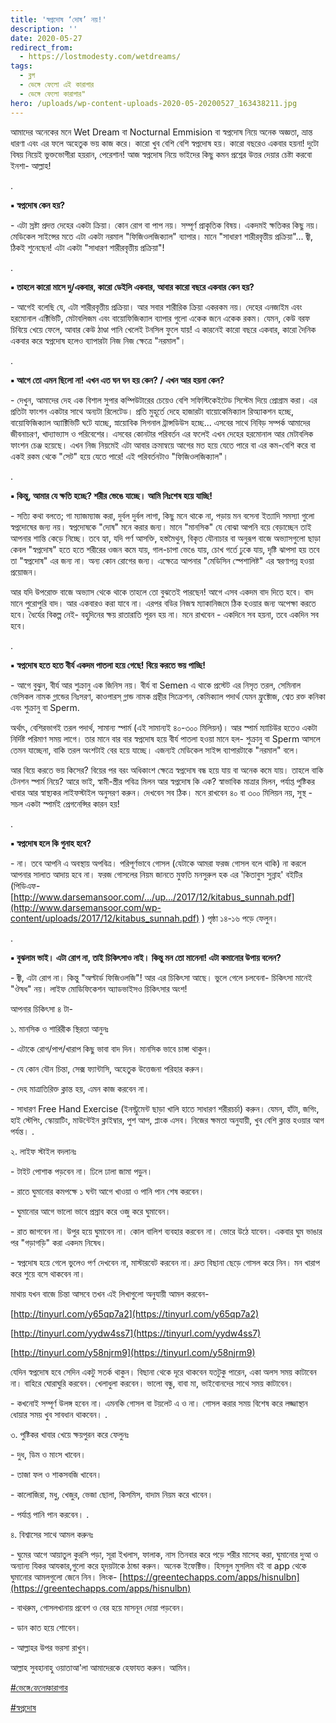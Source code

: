 ```yaml
---
title: 'স্বপ্নদোষ ‘দোষ’ নয়!'
description: ''
date: 2020-05-27
redirect_from:
  - https://lostmodesty.com/wetdreams/
tags:
  - ব্লগ
  - ভেঙ্গে ফেলো এই কারাগার
  - ভেঙ্গে ফেলো কারাগার"
hero: /uploads/wp-content-uploads-2020-05-20200527_163438211.jpg
---
```


আমাদের অনেকের মনে Wet Dream বা Nocturnal Emmision বা স্বপ্নদোষ নিয়ে অনেক অজ্ঞতা, ভ্রান্ত ধারণা এবং এর ফলে অহেতুক ভয় কাজ করে। কারো খুব বেশি বেশি স্বপ্নদোষ হয়। কারো বছরেও একবার হয়না! দুটো বিষয় নিয়েই ভুক্তভোগীরা হয়রান, পেরেশান! আজ স্বপ্নদোষ নিয়ে ভাইদের কিছু কমন প্রশ্নের উত্তর দেয়ার চেষ্টা করবো ইনশা- আল্লাহ!

.

**▪️ স্বপ্নদোষ কেন হয়?**

\- এটা স্রষ্টা প্রদত্ত দেহের একটা ক্রিয়া। কোন রোগ বা পাপ নয়। সম্পূর্ণ প্রাকৃতিক বিষয়। একদমই ক্ষতিকর কিছু নয়। মেডিকেল সাইন্সের মতে এটা একটা নরমাল "ফিজিওলজিক্যাল" ব্যাপার। মানে "সাধারণ শারীরবৃত্তীয় প্রক্রিয়া"... জ্বী, ঠিকই শুনেছেন! এটা একটা "সাধারণ শারীরবৃত্তীয় প্রক্রিয়া"!

.

**▪️ তাহলে কারো মাসে দু/একবার, কারো ডেইলি একবার, আবার কারো বছরে একবার কেন হয়?**

\- আগেই বলেছি যে, এটা শারীরবৃত্তীয় প্রক্রিয়া। আর সবার শারীরিক ক্রিয়া একরকম নয়। দেহের এনজাইম এবং হরমোনাল এক্টিভিটি, মেটাবলিজম এবং বায়োফিজিক্যাল ব্যাপার গুলো একেক জনে একেক রকম। যেমন, কেউ বরফ চিবিয়ে খেয়ে ফেলে, আবার কেউ ঠাণ্ডা পানি খেলেই টনসিল ফুলে যায়! এ কারনেই কারো বছরে একবার, কারো দৈনিক একবার করে স্বপ্নদোষ হলেও ব্যাপারটা নিজ নিজ ক্ষেত্রে "নরমাল"।

.

**▪️ আগে তো এমন ছিলো না! এখন এত ঘন ঘন হয় কেন? / এখন আর হয়না কেন?**

\- দেখুন, আমাদের দেহ এক বিশাল সুপার কম্পিউটারের চেয়েও বেশি সফিস্টিকেইটেড সিস্টেম দিয়ে প্রোগ্রাম করা। এর প্রতিটা ফাংশন একটার সাথে অন্যটা রিলেটেড। প্রতি মুহূর্তে দেহে হাজারটা বায়োকেমিক্যাল রিঅ্যাকশন হচ্ছে, বায়োফিজিক্যাল অ্যাক্টিভিটি ঘটে যাচ্ছে, স্নায়োবিক সিগনাল ট্রান্সডিউস হচ্ছে... এসবের সাথে নিবিড় সম্পর্ক আমাদের জীবনাচরণ, খাদ্যাভ্যাস ও পরিবেশের। এসবের কোনটার পরিবর্তন এর ফলেই এখন দেহের হরমোনাল আর মেটাবলিক ফাংশন চেঞ্জ হয়েছে। এখন নিজ নিয়মেই এটা আবার ক্রমান্বয়ে আগের মত হয়ে যেতে পারে বা এর কম-বেশি করে বা একই রকম থেকে "সেট" হয়ে যেতে পারে! এই পরিবর্তনটাও "ফিজিওলজিক্যাল"।

.

**▪️ কিন্তু, আমার যে ক্ষতি হচ্ছে? শরীর ভেঙে যাচ্ছে। আমি নিঃশেষ হয়ে যাচ্ছি!**

\- সত্যি কথা বলতে; গা ম্যাজম্যাজ করা, দুর্বল দুর্বল লাগা, কিছু মনে থাকে না, পড়ায় মন বসেনা ইত্যাদি সমস্যা গুলো স্বপ্নদোষের জন্য নয়। স্বপ্নদোষকে "দোষ" মনে করার জন্য। মানে "মানসিক" যে বোঝা আপনি বয়ে বেড়াচ্ছেন তাই আপনার শান্তি কেড়ে নিচ্ছে। তবে হ্যা, যদি পর্ণ আসক্তি, হস্তমৈথুন, বিকৃত যৌনাচার বা অনুরূপ বাজে অভ্যাসগুলো ছাড়া কেবল "স্বপ্নদোষ" হতে হতে শরীরের ওজন কমে যায়, গাল-চাপা ভেঙে যায়, চোখ গর্তে ঢুকে যায়, দৃষ্টি ঝাপসা হয় তবে তা "স্বপ্নদোষ" এর জন্য না। অন্য কোন রোগের জন্য। এক্ষেত্রে আপনার "মেডিসিন স্পেশালিষ্ট" এর স্বরণাপন্ন হওয়া প্রয়োজন।

আর যদি উপরোক্ত বাজে অভ্যাস থেকে থাকে তাহলে তো বুঝতেই পারছেন! আগে এসব একদম বাদ দিতে হবে। বাদ মানে পুরোপুরি বাদ। আর একবারও করা যাবে না। এরপর বডির নিজস্ব ম্যাকানিজমে ঠিক হওয়ার জন্য অপেক্ষা করতে হবে। ধৈর্যের বিকল্প নেই- বহুদিনের ক্ষয় রাতারাতি পূরন হয় না। মনে রাখবেন - একদিনে সব হয়না, তবে একদিন সব হবে।

.

**▪️ স্বপ্নদোষ হতে হতে বীর্য একদম পাতলা হয়ে গেছে! বিয়ে করতে ভয় পাচ্ছি!**

\- আগে বুঝুন, বীর্য আর শুক্রানু এক জিনিস নয়। বীর্য বা Semen এ থাকে প্রস্টেট এর নিসৃত তরল, সেমিনাল ভেসিকল নামক গ্লান্ডের নিঃসরণ, কাওপারস্ গ্লান্ড নামক গ্রন্থীর সিক্রেশন, কেমিক্যাল পদার্থ যেমন ফ্রুক্টোজ, শ্বেত রক্ত কনিকা এবং শুক্রানু বা Sperm.

অর্থাৎ, বেশিরভাগই তরল পদার্থ, সামান্য স্পার্ম (এই সামান্যই ৪০-৩০০ মিলিয়ন)। আর স্পার্ম ম্যাচিউর হতেও একটা নির্দিষ্ট পরিমাণ সময় লাগে। তার মানে বার বার স্বপ্নদোষ হয়ে বীর্য পাতলা হওয়া মানে হল- শুক্রানু বা Sperm আসলে তেমন যাচ্ছেনা, বাকি তরল অংশটাই বের হয়ে যাচ্ছে। এজন্যই মেডিকেল সাইন্স ব্যাপারটাকে "নরমাল" বলে।

আর বিয়ে করতে ভয় কিসের? বিয়ের পর বরং অধিকাংশ ক্ষেত্রে স্বপ্নদোষ বন্ধ হয়ে যায় বা অনেক কমে যায়। তাহলে বাকি টেনশন স্পার্ম নিয়ে? আরে ভাই, স্বামী-স্ত্রীর পবিত্র মিলন আর স্বপ্নদোষ কি এক? স্বাভাবিক মাত্রার মিলন, পর্যাপ্ত পুষ্টিকর খাবার আর স্বাস্থ্যকর লাইফস্টাইল অনুসরণ করুন। দেখবেন সব ঠিক। মনে রাখবেন ৪০ বা ৩০০ মিলিয়ন নয়, সুস্থ - সচল একটা স্পার্মই প্রেগনেন্সির কারন হয়!

.

**▪️ স্বপ্নদোষ হলে কি গুনাহ হবে?**

\- না। তবে আপনি এ অবস্থায় অপবিত্র। পরিপূর্ণভাবে গোসল (যেটাকে আমরা ফরজ গোসল বলে থাকি) না করলে আপনার সালাত আদায় হবে না। ফরজ গোসলের নিয়ম জানতে মুফতি মনসুরুল হক এর 'কিতাবুস সুন্নাহ' বইটির (পিডিএফ- [http://www.darsemansoor.com/…/up…/2017/12/kitabus_sunnah.pdf](http://www.darsemansoor.com/wp-content/uploads/2017/12/kitabus_sunnah.pdf) ) পৃষ্ঠা ১৪-১৬ পড়ে ফেলুন।

.

**▪️ বুঝলাম ভাই। এটা রোগ না, তাই চিকিৎসাও নাই। কিন্তু মন তো মানেনা! এটা কমানোর উপায় বলেন?**

\- জ্বী, এটা রোগ না। কিন্তু "অল্টার্ড ফিজিওলজি"! আর এর চিকিৎসা আছে। ভুলে গেলে চলবেনা- চিকিৎসা মানেই "ঔষধ" নয়। লাইফ মোডিফিকেশন অ্যাডভাইসও চিকিৎসার অংশ!

আপনার চিকিৎসা ৪ টা-

১. মানসিক ও শারিরীক স্থিরতা আনুনঃ

\- এটাকে রোগ/পাপ/খারাপ কিছু ভাবা বাদ দিন। মানসিক ভাবে চাঙ্গা থাকুন।

\- যে কোন যৌন চিন্তা, সেক্স ফ্যান্টাসি, অহেতুক উত্তেজনা পরিহার করুন।

\- দেহ মাত্রাতিরিক্ত ক্লান্ত হয়, এমন কাজ করবেন না।

\- সাধারণ Free Hand Exercise (ইনস্ট্রুমেন্ট ছাড়া খালি হাতে সাধারণ শরীরচর্চা) করুন। যেমন, হাঁটা, জগিং, হাই স্টেপিং, স্কোয়াটিং, মাউন্টেইন ক্লাইম্বার, পুশ আপ, প্লাংক এসব। নিজের ক্ষমতা অনুযায়ী, খুব বেশি ক্লান্ত হওয়ার আগ পর্যন্ত। .

২. লাইফ স্টাইল বদলানঃ

\- টাইট পোশাক পড়বেন না। ঢিলে ঢালা জামা পড়ুন।

\- রাতে ঘুমানোর কমপক্ষে ১ ঘন্টা আগে খাওয়া ও পানি পান শেষ করবেন।

\- ঘুমানোর আগে ভালো ভাবে প্রস্রাব করে ওজু করে ঘুমাবেন।

\- রাত জাগবেন না। উপুর হয়ে ঘুমাবেন না। কোল বালিশ ব্যবহার করবেন না। ভোরে উঠে যাবেন। একবার ঘুম ভাঙার পর "গড়াগড়ি" করা একদম নিষেধ।

\- স্বপ্নদোষ হয়ে গেলে ভুলেও পর্ণ দেখবেন না, মাস্টারবেট করবেন না। দ্রুত বিছানা ছেড়ে গোসল করে নিন। মন খারাপ করে শুয়ে বসে থাকবেন না।

মাথায় যখন বাজে চিন্তা আসবে তখন এই লিখাগুলো অনুযায়ী আমল করবেন-

[http://tinyurl.com/y65qp7a2](https://tinyurl.com/y65qp7a2)

[http://tinyurl.com/yydw4ss7](https://tinyurl.com/yydw4ss7)

[http://tinyurl.com/y58njrm9](https://tinyurl.com/y58njrm9)

যেদিন স্বপ্নদোষ হবে সেদিন একটু সতর্ক থাকুন। বিছানা থেকে দূরে থাকবেন যতটুকু পারেন, একা অলস সময় কাটাবেন না। বাহিরে ঘোরাঘুরি করবেন। খেলাধুলা করবেন। ভালো বন্ধু, বাবা মা, ভাইবোনদের সাথে সময় কাটাবেন।

\- কখনোই সম্পূর্ণ উলঙ্গ হবেন না। এমনকি গোসল বা টয়লেট এ ও না। গোসল করার সময় বিশেষ করে লজ্জাস্থান ধোয়ার সময় খুব সাবধান থাকবেন। .

৩. পুষ্টিকর খাবার খেয়ে ক্ষয়পুরন করে ফেলুনঃ

\- দুধ, ডিম ও মাংস খাবেন।

\- তাজা ফল ও শাকসবজি খাবেন।

\- কালোজিরা, মধু, খেজুর, ভেজা ছোলা, কিসমিস, বাদাম নিয়ম করে খাবেন।

\- পর্যাপ্ত পানি পান করবেন। .

৪. বিশ্বাসের সাথে আমল করুনঃ

\- ঘুমের আগে আয়াতুল কুরসি পড়া, সূরা ইখলাস, ফালাক, নাস তিনবার করে পড়ে শরীর মাসেহ করা, ঘুমানোর দুআ ও অন্যান্য যিকর আযকার,গুলো করে হৃদয়টাকে ঠান্ডা করুন। অনেক ইফেক্টিভ। হিসনুল মুসলিম বই বা app থেকে ঘুমানোর আমলগুলো জেনে নিন। লিংক- [https://greentechapps.com/apps/hisnulbn](https://greentechapps.com/apps/hisnulbn)

\- বাথরুম, গোসলখানায় প্রবেশ ও বের হয়ে মাসনূন দোয়া পড়বেন।

\- ডান কাত হয়ে শোবেন।

\- আল্লাহর উপর ভরসা রাখুন।

আল্লাহ সুবহানাহু ওয়াতাআ'লা আমাদেরকে হেফাযত করুন। আমিন।

[#ভেঙ্গে*ফেলো*কারাগার](https://www.facebook.com/hashtag/ভেঙ্গে_ফেলো_কারাগার?source=feed_text&epa=HASHTAG)

[#স্বপ্নদোষ](https://www.facebook.com/hashtag/স্বপ্নদোষ?source=feed_text&epa=HASHTAG)
